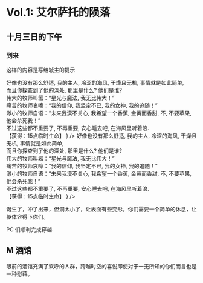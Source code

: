 
# Vol.1: 艾尔萨托的陨落

## 十月三日的下午

### 到来<DCP/>

<A severity="info"> 这样的内容是写给城主的提示 </A>

<C title="休息厅/准许资格" type="智力">
    <CP
        dc={22}
        cause="	你来了, 理事. 会在等你, 你进入了禁区, 这里的恩格斯系数太高了, 你会不堪贫困. 
        文化符号是好的, 借贷, 消费, 在干枯的社会里你应当创造唯一的资源——债权. "
    >
        <D title="你/你们打算离开吗? ">
            <DP title="不打算离开">
                <C title="深入其中/势利鬼" type="意志">
                    <CP
                        dc={10}
                        cause="你来到了一个房间, 小巧而简易, 不过没有门, 坚定的灰色主义者不需要缝隙也可以自由出入, 何况是你. 
                        棕熊盘坐在那里, 显而易见, 这是消费主义的劲敌, 我建议你这个染满铜臭味的人小心它. 
                        我个人建议, 什么, 我是谁? 我是谁显而易见, 扑克牌里的JOKER, 歌剧的主角, 交响乐的指挥人. 
                        我是理事会, 党鞭局, 不不不, 这个名字我已经不用了, 我现在是审查部, 是权力漩涡的中心, 你会需要我的！
                        不过注意, 小心那个棕熊, 我们一起对付它. 【获得：女神的信任】"
                    ></CP>
                    <CP
                        dc={0}
                        cause="哈、你在开什么玩笑, 就凭你也想挣脱枷锁, 不是我说, 这种事情不可取, 
                        我愚昧无知的主人, 我为你悲哀可耻, 真是自不量力. 
                        【受到一点智慧伤害】"
                    ></CP>
                </C>
            </DP>
            <DP
                title="打算离开或其他"
                cause="访问许可, 淡色的奶油与蜜酒流入你的后脊骨, 你太累了, 理应休息一下. "
            >
                <C title="滑落/海滨旅馆" type="感知">
                    <CP
                        dc={20}
                        cause={
                            <>
                                好像也没有那么舒适, 我的主人, 冷涩的海风,
                                干燥且无机, 事情就是如此简单,
                                <br />
                                而且你探查到了他的深处, 那里是什么? 他们是谁?
                                <br />
                                伟大的牧师叫嚣：“星光与魔法, 我无比伟大！”
                                <br />
                                痛苦的牧师哀嚎：“我的信仰, 我坚定不已, 我的女神,
                                我的追随！”
                                <br />
                                渺小的牧师自语：“未来我漠不关心, 我希望一个香蕉,
                                金黄而香甜, 不, 不要苹果, 他会杀死我！”
                                <br />
                                不过这些都不重要了, 不再重要, 安心睡去吧,
                                在海风里听着浪.
                                <br />
                                【获得：15点临时生命】
                            </>
                        }
                    />
                    <CP
                        dc={0}
                        cause="舒适, 棉柔, 你的思想终于不堪重负, 从躯干滑落到地底深处, 进入公共意识的殿堂. "
                    />
                </C>
            </DP>
        </D>
    </CP>
    <CP
        dc={14}
        cause="淡色的奶油与蜜酒流入你的后脊骨, 你太累了, 理应休息一下. "
    >
        <C title="滑落/海滨旅馆" type="感知">
            <CP
                dc={20}
                cause={
                    <>
                        好像也没有那么舒适, 我的主人, 冷涩的海风, 干燥且无机,
                        事情就是如此简单,
                        <br />
                        而且你探查到了他的深处, 那里是什么? 他们是谁?
                        <br />
                        伟大的牧师叫嚣：“星光与魔法, 我无比伟大！”
                        <br />
                        痛苦的牧师哀嚎：“我的信仰, 我坚定不已, 我的女神,
                        我的追随！”
                        <br />
                        渺小的牧师自语：“未来我漠不关心, 我希望一个香蕉,
                        金黄而香甜, 不, 不要苹果, 他会杀死我！”
                        <br />
                        不过这些都不重要了, 不再重要, 安心睡去吧,
                        在海风里听着浪.
                        <br />
                        【获得：15点临时生命】
                    </>
                }
            />
            <CP
                dc={0}
                cause="舒适, 棉柔, 你的思想终于不堪重负, 从躯干滑落到地底深处, 进入公共意识的殿堂. "
            ></CP>
        </C>
    </CP>
    <CP
        dc={0}
        cause="你浪费了时间缓存, 困惑与死亡杂糅交织, 他们吞噬你的灰质, 愚钝你的警觉. "
    >
        <C title="徒劳的抗拒/死亡" type="意志">
            <CP
                dc={12}
                cause="什么? 你居然这么愚蠢, 一步一步将自己逼入消费主义的牢笼, 
            残暴的克莱因蓝吞噬你的灵魂, 直到永恒. 
            【死亡】"
            />
            <CP
                dc={0}
                cause="疲倦感袭来, 就像自远古以来的人们不曾休息, 烈日也备受鼓舞, 或许是灯泡. 
            无论如何, 感官都是那样虚弱, 甚至可以在你不经意间向你的大脑塞入一个香蕉, 金黄而香甜
            【获得状态：持续两小时的恍惚】"
            />
        </C>
    </CP>
</C>

诞生了，冲了出来，但洞太小了，让表面有些变形，你们需要一个简单的休息，让躯体容得下你们。

<A severity="success"> PC 们顺利完成穿越 </A>

## M 酒馆

眼前的酒馆充满了欢呼的人群，跨越时空的喜悦即使对于一无所知的你们而言也是一种慰藉。
